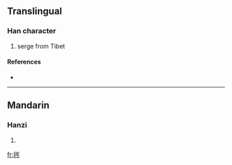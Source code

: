 ==Translingual==

===Han character===
{{Han char|rn=82|rad=毛|as=06|sn=10|four=|canj=竹山戈竹手 (HUIHQ)}}

# serge from Tibet

====References====
* {{Han ref|kx=0593.091|hdz=31998.010|uh=6BEA|ud=27626}}

----

==Mandarin==

===Hanzi===
{{cmn-hanzi|pin=[[mú]] ([[mu2]])|wg=mu<sup>2</sup>}}

# {{defn|Mandarin}}

[[fr:毪]]